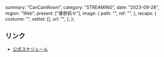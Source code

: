   summary: "CanCamRoom",
  category: "STREAMING",
  date: "2023-09-28",
  region: "Web",
  present: ["春野莉々"],
  image: {
    path: "",
    ref: "",
  },
  recaps: {
    costume: "",
    setlist: [],
    url: "",
  },
};

## リンク

- [公式スケジュール](https://takanenonadeshiko.jp/?p=1412)
